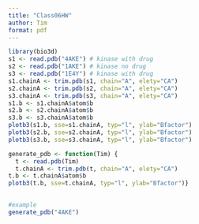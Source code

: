 ```yaml
---
title: "Class06HW"
author: Tim
format: pdf
---
```



```r
library(bio3d)
s1 <- read.pdb("4AKE") # kinase with drug
s2 <- read.pdb("1AKE") # kinase no drug
s3 <- read.pdb("1E4Y") # kinase with drug
s1.chainA <- trim.pdb(s1, chain="A", elety="CA")
s2.chainA <- trim.pdb(s2, chain="A", elety="CA")
s3.chainA <- trim.pdb(s3, chain="A", elety="CA")
s1.b <- s1.chainA$atom$b
s2.b <- s2.chainA$atom$b
s3.b <- s3.chainA$atom$b
plotb3(s1.b, sse=s1.chainA, typ="l", ylab="Bfactor")
plotb3(s2.b, sse=s2.chainA, typ="l", ylab="Bfactor")
plotb3(s3.b, sse=s3.chainA, typ="l", ylab="Bfactor")
```


```r
generate_pdb <- function(Tim) {
  t <- read.pdb(Tim)
  t.chainA <- trim.pdb(t, chain="A", elety="CA")
t.b <- t.chainA$atom$b
plotb3(t.b, sse=t.chainA, typ="l", ylab="Bfactor")}
  
```


```r
#example
generate_pdb("4AKE")
```


